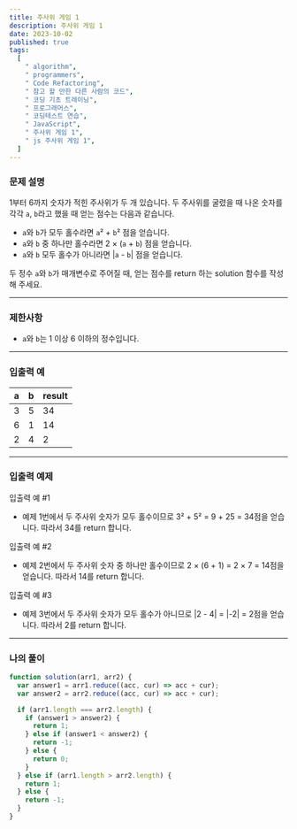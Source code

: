 ```yaml
---
title: 주사위 게임 1
description: 주사위 게임 1
date: 2023-10-02
published: true
tags:
  [
    " algorithm",
    " programmers",
    " Code Refactoring",
    " 참고 할 만한 다른 사람의 코드",
    " 코딩 기초 트레이닝",
    " 프로그래머스",
    " 코딩테스트 연습",
    " JavaScript",
    " 주사위 게임 1",
    " js 주사위 게임 1",
  ]
---
```


### 문제 설명

1부터 6까지 숫자가 적힌 주사위가 두 개 있습니다. 두 주사위를 굴렸을 때 나온 숫자를 각각 `a`, `b`라고 했을 때 얻는 점수는 다음과 같습니다.

- `a`와 `b`가 모두 홀수라면 `a`² + `b`² 점을 얻습니다.
- `a`와 `b` 중 하나만 홀수라면 2 × (`a` + `b`) 점을 얻습니다.
- `a`와 `b` 모두 홀수가 아니라면 |`a` - `b`| 점을 얻습니다.

두 정수 `a`와 `b`가 매개변수로 주어질 때, 얻는 점수를 return 하는 solution 함수를 작성해 주세요.

---

### 제한사항

- `a`와 `b`는 1 이상 6 이하의 정수입니다.

---

### 입출력 예

| a   | b   | result |
| --- | --- | ------ |
| 3   | 5   | 34     |
| 6   | 1   | 14     |
| 2   | 4   | 2      |

---

### 입출력 예제

입출력 예 #1

- 예제 1번에서 두 주사위 숫자가 모두 홀수이므로 3² + 5² = 9 + 25 = 34점을 얻습니다. 따라서 34를 return 합니다.

입출력 예 #2

- 예제 2번에서 두 주사위 숫자 중 하나만 홀수이므로 2 × (6 + 1) = 2 × 7 = 14점을 얻습니다. 따라서 14를 return 합니다.

입출력 예 #3

- 예제 3번에서 두 주사위 숫자가 모두 홀수가 아니므로 |2 - 4| = |-2| = 2점을 얻습니다. 따라서 2를 return 합니다.

---

### 나의 풀이

```jsx
function solution(arr1, arr2) {
  var answer1 = arr1.reduce((acc, cur) => acc + cur);
  var answer2 = arr2.reduce((acc, cur) => acc + cur);

  if (arr1.length === arr2.length) {
    if (answer1 > answer2) {
      return 1;
    } else if (answer1 < answer2) {
      return -1;
    } else {
      return 0;
    }
  } else if (arr1.length > arr2.length) {
    return 1;
  } else {
    return -1;
  }
}
```
